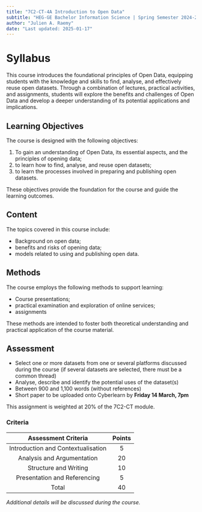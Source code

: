 ---
title: "7C2-CT-4A Introduction to Open Data"
subtitle: "HEG-GE Bachelor Information Science | Spring Semester 2024-2025"
author: "Julien A. Raemy"
date: "Last updated: 2025-01-17"
---

# Syllabus

This course introduces the foundational principles of Open Data, equipping students with the knowledge and skills to find, analyse, and effectively reuse open datasets. Through a combination of lectures, practical activities, and assignments, students will explore the benefits and challenges of Open Data and develop a deeper understanding of its potential applications and implications.

## Learning Objectives 

The course is designed with the following objectives:

1. To gain an understanding of Open Data, its essential aspects, and the principles of opening data;
2. to learn how to find, analyse, and reuse open datasets;
3. to learn the processes involved in preparing and publishing open datasets.

These objectives provide the foundation for the course and guide the learning outcomes.

## Content 

The topics covered in this course include:

- Background on open data;
- benefits and risks of opening data;
- models related to using and publishing open data.

## Methods

The course employs the following methods to support learning:

- Course presentations;
- practical examination and exploration of online services;
- assignments

These methods are intended to foster both theoretical understanding and practical application of the course material.

## Assessment

- Select one or more datasets from one or several platforms discussed during the course (if several datasets are selected, there must be a common thread)
- Analyse, describe and identify the potential uses of the dataset(s)
- Between 900 and 1,100 words (without references)
- Short paper to be uploaded onto Cyberlearn by **Friday 14 March, 7pm**

This assignment is weighted at 20% of the 7C2-CT module.

### Criteria

|         Assessment Criteria        | Points |
|:----------------------------------:|:------:|
| Introduction and Contextualisation | 5      |
| Analysis and Argumentation         | 20     |
| Structure and Writing              | 10     |
| Presentation and Referencing       | 5      |
| Total                              | 40     |

*Additional details will be discussed during the course.*
